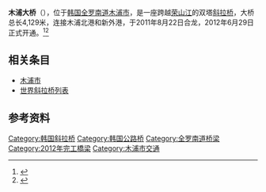 {{Infobox Bridge
|bridge_name   = 木浦大桥
|native_name      = 목포대교
|native_name_lang = ko
|image         = Mokpo Bridge.JPG
|caption       = 
|official_name = 
|carries       = [[File:Korea_National_Route_No.1.svg|30px]] [[国道1号_(韩国)|国道1号]]（双向四车道）
|crosses       = [[荣山江|荣山江]]
|locale        = {{KOR}}[[全罗南道|全罗南道]][[木浦市|木浦市]]
|maint         = 
|id            = 
|designer      = 
|design        = [[斜拉桥|斜拉桥]]
|material      =
|spans         =
|pierswater    = 
|mainspan      = {{convert|500|m|ft|0}}
|length        = {{convert|4129|m|ft|0}}
|width         = {{convert|20.9|-|24.5|m|ft|0}}
|height        = 
|load          = 
|clearance     = 
|below         =
|traffic       = 
|begin         = 2004年11月1日
|complete      = 
|open          = 2012年6月29日
|heritage      =
|collapsed     =
|preceded      =
|followed      =
|closed        = 
|toll          = 
|map_cue       = 
|map_image     = 
|map_alt       =
|map_text      = 
|map_width     = 
|coordinates   = {{coord|34.789074|126.355712|type:landmark_region:KO|display=inline,title|name=木浦大桥}}
|lat           = 
|lon           = 
|extra={{Location map | South Korea | label=木浦大桥 | lat=34.789074 | long=126.355712 | position= | width= | float=center | caption=}}
}}

'''木浦大桥'''（{{lang-ko|목포대교}}），位于[[韩国|韩国]][[全罗南道|全罗南道]][[木浦市|木浦市]]，是一座跨越[[荣山江|荣山江]]的双塔[[斜拉桥|斜拉桥]]，大桥总长4,129米，连接木浦北港和新外港，于2011年8月22日合龙，2012年6月29日正式开通。<ref>{{cite web | url=http://cn.chosun.com/big5/site/data/html_dir/2011/08/23/20110823000002.html | title=木浦大橋連接工程完畢氣勢宏偉 | publisher=朝鮮日報中文網 | date=2011-08-23 | author= | language= | accessdate=2013-04-30 | archive-date=2013-06-11 | archive-url=https://web.archive.org/web/20130611045941/http://cn.chosun.com/big5/site/data/html_dir/2011/08/23/20110823000002.html | dead-url=no }}</ref><ref>{{cite web | url=http://app.yonhapnews.co.kr/YNA/Basic/ArticleChina/new_ArticlePhoto/YIBW_CKPhoto_ViewInFrame.aspx?m=pm1&contents_id=PYH20120629087700881 | title=木浦大桥开通 | publisher=韩联网 | date=2012-06-29 | author= | language= | access-date=2013-04-30 | archive-url=https://web.archive.org/web/20140202095517/http://app.yonhapnews.co.kr/YNA/Basic/ArticleChina/new_ArticlePhoto/YIBW_CKPhoto_ViewInFrame.aspx?m=pm1&contents_id=PYH20120629087700881 | archive-date=2014-02-02 | dead-url=yes }}</ref>

==相关条目==
* [[木浦市|木浦市]]
* [[世界斜拉桥列表|世界斜拉桥列表]]

==参考资料==
{{reflist}}

{{Bridge-stub}}

{{DEFAULTSORT:M}}
[[Category:韩国斜拉桥|Category:韩国斜拉桥]]
[[Category:韩国公路桥|Category:韩国公路桥]]
[[Category:全罗南道桥梁|Category:全罗南道桥梁]]
[[Category:2012年完工橋梁|Category:2012年完工橋梁]]
[[Category:木浦市交通|Category:木浦市交通]]